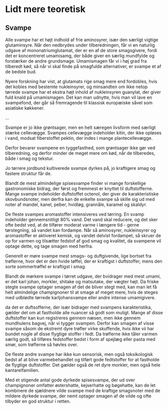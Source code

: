 # Lidt mere teoretisk

## Svampe

Alle svampe har et højt indhold af frie aminosyrer, især den særligt vigtige
glutaminsyre. Når den nedbrydes under tilberedningen, får vi en naturlig
udgave af mononatriumglutamat, der er en af de store smagsgivere, fordi det er
koncentreret umamisamg, der både giver en særlig mundfylde og forstærker de
andre grundsmage. Umamismagen får vi i høj grad fra tilberedt kød, så når vi
skal finde på smagfulde alternativer, er svampe et af de bedste bud.

Nyere forskning har vist, at glutamats rige smag mere end fordobles, hvis det
kobles med bestemte nukleinsyrer, og minsandten om ikke netop tørrede svampe
har et ekstra højt inhold af nukleinsyren guanylat, der giver fuld knald på
umamismagen. Det kan man udnytte, hvis man vil lave en svampefond, der går så
fremragende til klassisk europæiske såvel som asiatiske køkkener.

...

Svampe er jo ikke grøntsager, men en helt særegen livsform med særligt stærke
cellevægge. Svampes cellevægge indeholder kitin, der ikke opløses i vand, modsat
fiberstoffet pektin, der indes i mange plantecellevægge.

Derfor bevarer svampene en tyggefasthed, som grøntsager ikke gør ved tilberedning,
og derfor minder de meget mere om kød, når de tilberedes, både i smag og tekstur.

Jo tørrere jordbund kultiverede svampe dyrkes på, jo kraftigere smag og fastere
struktur får de.

Blandt de mest almindelige spisesvampe finder vi mange forskellige gastronomiske
bidrag, der først og fremmest er knyttet til duftstofferne. Mange svampe indeholder
duftstoffet octenol, der giver de karakteristiske skovbundsnoter, men derfra
kan de enkelte svampe så skille sig ud med noter af mandel, kanel, peber,
hvidløg, grannåle, karamel og skaldyr.

De fleste svampes aromastoffer intensiveres ved tørring. En svamp indeholder
gennemsnitligt 80% vand. Det vand skal reducere, og det sker ofte bedst ved, at de
tilfører moderat varme i længere tid - gerne tørstegning, så vandet kan 
fordampe. Når så aminosyrer, nukleinsyrer og aromastoffer er aktiveret kemisk,
og vandet delvist fordampet, så skruer de op for varmen og tilsætter fedstof
af god smag og kvalitet, da svampene vil optage dette, og tage smagen med herfra.

Generelt er møre svampe mest smags- og duftgivende, lige bortset fra trøflerne, 
hvor det er den hvide tøffel, der er kraftigst i duftstoffer, mens den sorte 
sommertrøffel er kraftigst i smag.

Blandt de mørkere svampe i tørret udgave, der bvidrager med mest umami, er det
karl johan, morkler, shitake og matsutake, der vægter højt. Da friske stegte 
svampe optager smagen af det de bliver stegt med, kan man let få helt almindelige
champignoner til at smage af meget mere, hvis de steges med udblødte tørrede
karljohansvampe eller andre intense umamigivere.

da det er duftsofferne, der især bidrager med svampens karakteristika, gælder
det om at fastholde alle nuancer så godt som muligt. Mange af disse duftstoffer
kan kun registreres gennem næsen, men ikke gennem mundhulens bagvej, når vi 
tygger svampen. Derfor kan smagen af visse svampe såsom de ekstremt dyre trøfler
virke skuffende, hvis ikke vii har bundet nogle af disse flygtige stoffer i fedt.
Da trøflerne ikke tåler varmen særlig godt, så tilføres fedstoffer bedst i form
af spejlæg eller pasta med smør, som trøflerne så høvles over.

De fleste andre svampe har ikke kun sensorisk, men også toksikologisk bedst af at 
blive varmebehandlet  og tilført gode fedtstoffer for at fastholde de flygtige
duftstoffer. Det gælder også de ret dyre morkler, men også hele kantarelfamilien.

Med et stigende antal gode dyrkede spisesvampe, der ud over champignoner omfatter
østershatte, kejserhatte og bøgehatte, kan de let kombinere de sjældnere
vilde svampe med de kraftige smagsnoter med de mildere dyrkede svampe, der
nemt optager smagen af de vilde og ofte tilbyder en god struktur i retten.


